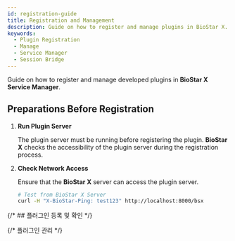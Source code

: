 ```yaml
---
id: registration-guide
title: Registration and Management
description: Guide on how to register and manage plugins in BioStar X.
keywords:
  - Plugin Registration
  - Manage
  - Service Manager
  - Session Bridge
---
```


Guide on how to register and manage developed plugins in **BioStar X Service Manager**.

## Preparations Before Registration

1. **Run Plugin Server**

   The plugin server must be running before registering the plugin. **BioStar X** checks the accessibility of the plugin server during the registration process.

2. **Check Network Access**

   Ensure that the **BioStar X** server can access the plugin server.

   ```bash
   # Test from BioStar X Server
   curl -H "X-BioStar-Ping: test123" http://localhost:8000/bsx
   ```

{/* ## 플러그인 등록 및 확인 */}

<RegisterPlugin />

{/* 플러그인 관리 */}

<ManagePlugins />
